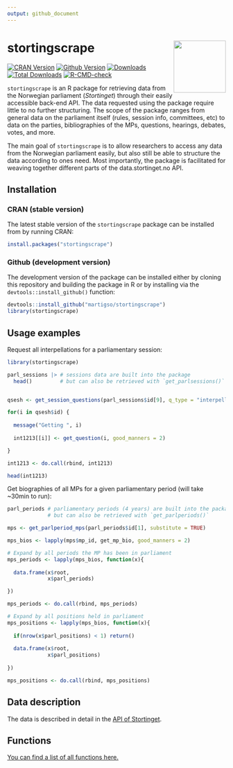```yaml
---
output: github_document
---
```


# stortingscrape <img src="man/figures/stortingscrape.png" align="right" width="120"/>

<!-- badges: start -->
[![CRAN Version](http://www.r-pkg.org/badges/version/stortingscrape)](https://cran.r-project.org/package=stortingscrape)
[![Github Version](https://img.shields.io/github/r-package/v/martigso/stortingscrape?color=yellowgreen)](https://github.com/martigso/stortingscrape)
[![Downloads](http://cranlogs.r-pkg.org/badges/stortingscrape)](https://cran.r-project.org/package=stortingscrape)
[![Total Downloads](http://cranlogs.r-pkg.org/badges/grand-total/stortingscrape?color=orange)](https://cran.r-project.org/package=stortingscrape)
[![R-CMD-check](https://github.com/martigso/stortingscrape/actions/workflows/check-standard.yaml/badge.svg)](https://github.com/martigso/stortingscrape/actions/workflows/check-standard.yaml)
<!-- badges: end -->


`stortingscrape` is an R package for retrieving data from the Norwegian parliament
(*Stortinget*) through their easily accessible back-end API. The data
requested using the package require little to no further structuring. The scope
of the package ranges from general data on the
parliament itself (rules, session info, committees, etc) to data on the parties,
bibliographies of the MPs, questions, hearings, debates, votes, and more.

The main goal of `stortingscrape` is to allow researchers to access any data
from the Norwegian parliament easily, but also still be able to structure the
data according to ones need. Most importantly, the package is facilitated for
weaving together different parts of the data.stortinget.no API.

## Installation

### CRAN (stable version)

The latest stable version of the `stortingscrape` package can be installed from 
by running CRAN:

```r
install.packages("stortingscrape")
```

### Github (development version)

The development version of the package can be installed either by cloning this 
repository and building the package in R or by installing via the 
`devtools::install_github()` function:

```r
devtools::install_github("martigso/stortingscrape")
library(stortingscrape)
```

## Usage examples

Request all interpellations for a parliamentary session:

```r

library(stortingscrape)

parl_sessions |> # sessions data are built into the package
  head()         # but can also be retrieved with `get_parlsessions()`


qsesh <- get_session_questions(parl_sessions$id[9], q_type = "interpellasjoner")

for(i in qsesh$id) {
  
  message("Getting ", i)
  
  int1213[[i]] <- get_question(i, good_manners = 2)

}

int1213 <- do.call(rbind, int1213)

head(int1213)
```

Get biographies of all MPs for a given parliamentary period (will take ~30min to run):

```r

parl_periods # parliamentary periods (4 years) are built into the package,
             # but can also be retrieved with `get_parlperiods()`

mps <- get_parlperiod_mps(parl_periods$id[1], substitute = TRUE)

mps_bios <- lapply(mps$mp_id, get_mp_bio, good_manners = 2)

# Expand by all periods the MP has been in parliament
mps_periods <- lapply(mps_bios, function(x){
  
  data.frame(x$root,
             x$parl_periods)

})

mps_periods <- do.call(rbind, mps_periods)

# Expand by all positions held in parliament
mps_positions <- lapply(mps_bios, function(x){
  
  if(nrow(x$parl_positions) < 1) return()
  
  data.frame(x$root,
             x$parl_positions)
  
})

mps_positions <- do.call(rbind, mps_positions)

```

## Data description

The data is described in detail in the 
[API of Stortinget](https://data.stortinget.no/dokumentasjon-og-hjelp/). 

## Functions

[You can find a list of all functions here.](https://martigso.github.io/stortingscrape/functions.html)
